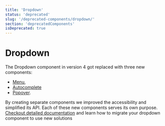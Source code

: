 ```yaml
---
title: 'Dropdown'
status: 'deprecated'
slug: '/deprecated-components/dropdown/'
section: 'deprecatedComponents'
isDeprecated: true
---
```


# Dropdown

The Dropdown component in version 4 got replaced with three new components:

- [Menu](../components/menu),
- [Autocomplete](../components//autocomplete)
- [Popover](../components/popover).

By creating separate components we improved the accessibility and simplified its API. Each of these new components serves its own purpose.
[Checkout detailed documentation](https://github.com/contentful/forma-36/blob/main/MIGRATION.md#dropdown) and learn how to migrate your dropdown component to use new solutions
